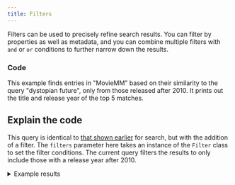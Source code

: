 ```yaml
---
title: Filters
---
```



Filters can be used to precisely refine search results. You can filter by properties as well as metadata, and you can combine multiple filters with `and` or `or` conditions to further narrow down the results.

### <i class="fa-solid fa-code"></i> Code

This example finds entries in "MovieMM" based on their similarity to the query "dystopian future", only from those released after 2010. It prints out the title and release year of the top 5 matches.

<FilteredTextBlock
  text={PyCode}
  startMarker="# FilteredSemanticSearch"
  endMarker="# END FilteredSemanticSearch"
  language="py"
/>

## <i class="fa-solid fa-chalkboard"></i> Explain the code

This query is identical to [that shown earlier](./10_multimodal.mdx) for search, but with the addition of a filter. The `filters` parameter here takes an instance of the `Filter` class to set the filter conditions. The current query filters the results to only include those with a release year after 2010.

<details>
  <summary>Example results</summary>

```text
Dune 2021
Distance to query: 0.199

Tenet 2020
Distance to query: 0.200

Mission: Impossible - Dead Reckoning Part One 2023
Distance to query: 0.207

Onward 2020
Distance to query: 0.214

Jurassic World Dominion 2022
Distance to query: 0.216
```

</details>



<GiscusDocComment />
